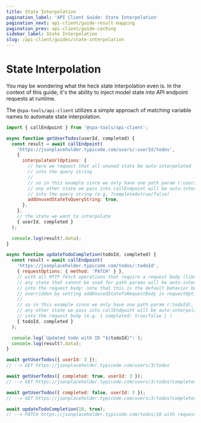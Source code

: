 ```yaml
---
title: State Interpolation
pagination_label: 'API Client Guide: State Interpolation'
pagination_next: api-client/guide-result-mapping
pagination_prev: api-client/guide-caching
sidebar_label: State Interpolation
slug: /api-client/guides/state-interpolation
---
```



<PackageCaption packageName='@spa-tools/api-client' />

# State Interpolation

You may be wondering what the heck state interpolation even is. In the context of this guide, it's the ability to inject model state into API endpoint requests at runtime.

The `@spa-tools/api-client` utilizes a simple approach of matching variable names to automate state interpolation.

```js
import { callEndpoint } from '@spa-tools/api-client';

async function getUserTodos(userId, completed) {
  const result = await callEndpoint(
    'https://jsonplaceholder.typicode.com/users/:userId/todos',
    {
      interpolateUrlOptions: {
        // here we request that all unused state be auto-interpolated
        // into the query string
        //
        // so in this example since we only have one path param (:userId),
        // any other state we pass into callEndpoint will be auto-interpolated
        // into the query string (e.g. ?completed=true/false)
        addUnusedStateToQueryString: true,
      },
    },
    // the state we want to interpolate
    { userId, completed }
  );

  console.log(result?.data);
}

async function updateTodoCompletion(todoId, completed) {
  const result = await callEndpoint(
    'https://jsonplaceholder.typicode.com/todos/:todoId',
    { requestOptions: { method: 'PATCH' } },
    // with all HTTP fetch operations that require a request body (like PATCH)
    // any state that cannot be used for path params will be auto-interpolated
    // into the request body; note that this is the default behavior but can be
    // overridden by setting addUnusedStateToRequestBody in requestOptions to false.
    //
    // so in this example since we only have one path param (:todoId),
    // any other state we pass into callEndpoint will be auto-interpolated
    // into the request body (e.g. { completed: true/false } )
    { todoId, completed }
  );

  console.log(`Updated todo with ID "${todoId}":`);
  console.log(result?.data);
}

await getUserTodos({ userId: 3 });
// --> GET https://jsonplaceholder.typicode.com/users/3/todos

await getUserTodos({ completed: true, userId: 3 });
// --> GET https://jsonplaceholder.typicode.com/users/3/todos?completed=true

await getUserTodos({ completed: false, userId: 3 });
// --> GET https://jsonplaceholder.typicode.com/users/3/todos?completed=false

await updateTodoCompletion(10, true);
// --> PATCH https://jsonplaceholder.typicode.com/todos/10 with request body { completed: true }
```
